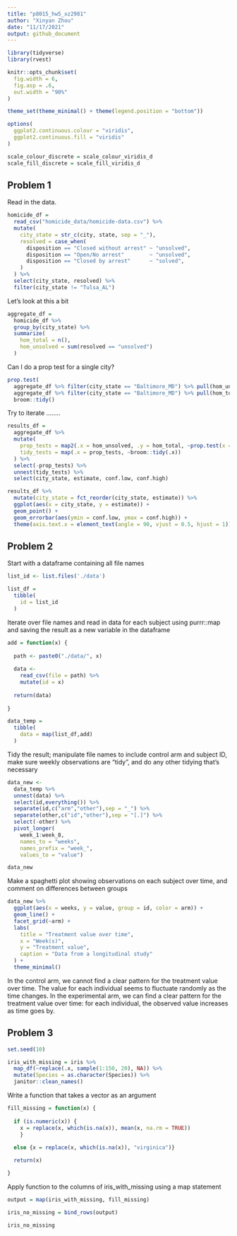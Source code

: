 ```yaml
---
title: "p8015_hw5_xz2981"
author: "Xinyan Zhou"
date: "11/17/2021"
output: github_document
---
```


```r
library(tidyverse)
library(rvest)

knitr::opts_chunk$set(
  fig.width = 6,
  fig.asp = .6,
  out.width = "90%"
)

theme_set(theme_minimal() + theme(legend.position = "bottom"))

options(
  ggplot2.continuous.colour = "viridis",
  ggplot2.continuous.fill = "viridis"
)

scale_colour_discrete = scale_colour_viridis_d
scale_fill_discrete = scale_fill_viridis_d
```


## Problem 1

Read in the data.

```r
homicide_df = 
  read_csv("homicide_data/homicide-data.csv") %>% 
  mutate(
    city_state = str_c(city, state, sep = "_"),
    resolved = case_when(
      disposition == "Closed without arrest" ~ "unsolved",
      disposition == "Open/No arrest"        ~ "unsolved",
      disposition == "Closed by arrest"      ~ "solved",
    )
  ) %>% 
  select(city_state, resolved) %>% 
  filter(city_state != "Tulsa_AL")
```


Let's look at this a bit

```r
aggregate_df = 
  homicide_df %>% 
  group_by(city_state) %>% 
  summarize(
    hom_total = n(),
    hom_unsolved = sum(resolved == "unsolved")
  )
```

Can I do a prop test for a single city?

```r
prop.test(
  aggregate_df %>% filter(city_state == "Baltimore_MD") %>% pull(hom_unsolved), 
  aggregate_df %>% filter(city_state == "Baltimore_MD") %>% pull(hom_total)) %>% 
  broom::tidy()
```

Try to iterate ........

```r
results_df = 
  aggregate_df %>% 
  mutate(
    prop_tests = map2(.x = hom_unsolved, .y = hom_total, ~prop.test(x = .x, n = .y)),
    tidy_tests = map(.x = prop_tests, ~broom::tidy(.x))
  ) %>% 
  select(-prop_tests) %>% 
  unnest(tidy_tests) %>% 
  select(city_state, estimate, conf.low, conf.high)
```



```r
results_df %>% 
  mutate(city_state = fct_reorder(city_state, estimate)) %>% 
  ggplot(aes(x = city_state, y = estimate)) +
  geom_point() + 
  geom_errorbar(aes(ymin = conf.low, ymax = conf.high)) + 
  theme(axis.text.x = element_text(angle = 90, vjust = 0.5, hjust = 1))
```


## Problem 2

Start with a dataframe containing all file names
```r
list_id <- list.files('./data')

list_df =
  tibble(
    id = list_id
  )
```

Iterate over file names and read in data for each subject using purrr::map and saving the result as a new variable in the dataframe
```r
add = function(x) {
  
  path <- paste0("./data/", x)
  
  data <-
    read_csv(file = path) %>%
    mutate(id = x)
  
  return(data)
  
}

data_temp =
  tibble(
    data = map(list_df,add)
  )
```

Tidy the result; manipulate file names to include control arm and subject ID, make sure weekly observations are “tidy”, and do any other tidying that’s necessary
```r
data_new <-
  data_temp %>%
  unnest(data) %>%
  select(id,everything()) %>%
  separate(id,c("arm","other"),sep = "_") %>%
  separate(other,c("id","other"),sep = "[.]") %>%
  select(-other) %>%
  pivot_longer( 
    week_1:week_8,
    names_to = "weeks", 
    names_prefix = "week_",
    values_to = "value")

data_new
```

Make a spaghetti plot showing observations on each subject over time, and comment on differences between groups
```r
data_new %>%
  ggplot(aes(x = weeks, y = value, group = id, color = arm)) +
  geom_line() +
  facet_grid(~arm) +
  labs(
    title = "Treatment value over time",
    x = "Week(s)",
    y = "Treatment value",
    caption = "Data from a longitudinal study"
  ) +
  theme_minimal()
```

In the control arm, we cannot find a clear pattern for the treatment value over time. The value for each individual seems to fluctuate randomly as the time changes.
In the experimental arm, we can find a clear pattern for the treatment value over time:
for each individual, the observed value increases as time goes by.

## Problem 3

```r
set.seed(10)

iris_with_missing = iris %>% 
  map_df(~replace(.x, sample(1:150, 20), NA)) %>%
  mutate(Species = as.character(Species)) %>%
  janitor::clean_names()
```

Write a function that takes a vector as an argument

```r
fill_missing = function(x) {
  
  if (is.numeric(x)) {
    x = replace(x, which(is.na(x)), mean(x, na.rm = TRUE))
    }
  
  else {x = replace(x, which(is.na(x)), "virginica")}

  return(x)

}
```

Apply function  to the columns of iris_with_missing using a map statement

```r
output = map(iris_with_missing, fill_missing)

iris_no_missing = bind_rows(output)

iris_no_missing
```
